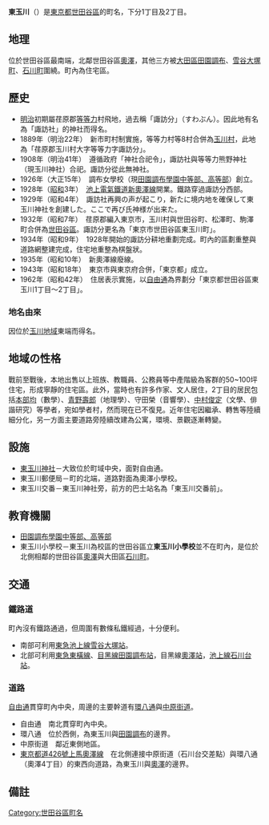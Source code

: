 {{Pathnav|日本|東京都|世田谷區|frame=1}}
{{Infobox Settlement
|official_name = 東玉川
|native_name =
|settlement_type = [[町|町]]
|image_skyline =
|imagesize =
|image_caption =
|image_flag =
|image_seal =
| image_map =
| map_caption =
| pushpin_map =
|subdivision_type = [[國家|國家]]
|subdivision_name = [[File:Flag_of_Japan.svg|border]] [[日本|日本]]
|subdivision_type1 = [[都道府縣|都道府縣]]
|subdivision_name1 = [[File:Flag_of_Tokyo_Prefecture.svg|25px]] [[東京都|東京都]]
|subdivision_type2 = [[東京都區部|特別區]]
|subdivision_name2 = [[File:Flag_of_Setagaya,_Tokyo.svg|25px]] [[世田谷區|世田谷區]]
|established_title =
|established_date =
|government_type =
|leader_title =
|leader_name =
|area_magnitude =
|area_total_sq_mi =
|area_total_km2 =
|area_land_sq_mi =
|area_land_km2 =
|area_urban_sq_mi =
|area_urban_km2 =
|area_metro_km2 =
|area_metro_sq_mi =
|population_as_of= 2013年（平成25年）9月1日
|population_footnotes = <ref>[http://www.city.setagaya.lg.jp/kurashi/107/157/692/694/1884/d00123410_d/fil/district201309.xls 平成25年（2013年）の世田谷区の町丁別人口と世帯数 - 世田谷区]</ref>
|population_total = 8045
|population_urban =
|population_metro =
|population_density_sq_mi =
|population_density_km2 =
| timezone = [[日本標準時間|JST]]
| utc_offset = +9
|timezone_DST =
|utc_offset_DST =
|latd=|latm=|lats=|latNS=
|longd=|longm=|longs=|longEW=
|elevation_footnotes=
|elevation_m =
|elevation_ft =
|postal_code_type = [[郵遞區號|郵遞區號]]
|postal_code = 158-0084
|area_code =
|website =
|footnotes =
}}
'''東玉川'''（{{jpn|j=東玉川|hg=ひがしたまがわ|rm=Higashi-Tamagawa|f=y}}）是[[東京都|東京都]][[世田谷區|世田谷區]]的町名，下分1丁目及2丁目。

==地理==
位於世田谷區最南端，北鄰世田谷區[[奧澤_(世田谷區)|奧澤]]，其他三方被[[大田區|大田區]][[田園調布|田園調布]]、[[雪谷大塚町|雪谷大塚町]]、[[石川町_(大田區)|石川町]]圍繞。町內為住宅區。

== 歷史 ==
* [[明治|明治]]初期屬荏原郡[[等等力_(世田谷區)|等等力]]村飛地，過去稱「諏訪分」（すわぶん）。因此地有名為「諏訪社」的神社而得名。
* 1889年（明治22年）　新市町村制實施，等等力村等8村合併為[[玉川地域|玉川村]]，此地為「荏原郡玉川村大字等等力字諏訪分」。
* 1908年（明治41年）　遵循政府「神社合祀令」，諏訪社與等等力熊野神社（現玉川神社）合祀。諏訪分從此無神社。
* 1926年（大正15年）　調布女學校（現[[田園調布學園中等部、高等部|田園調布學園中等部、高等部]]）創立。
* 1928年（[[昭和|昭和]]3年）　[[目黑蒲田電鐵新奧澤線|池上電氣鐵道新奧澤線]]開業。鐵路穿過諏訪分西部。
* 1929年（昭和4年）　諏訪社再興の声が起こり，新たに境内地を確保して東玉川神社を創建した。ここで再び氏神様が出来た。
* 1932年（昭和7年）　荏原郡編入東京市，玉川村與世田谷町、松澤町、駒澤町合併為[[世田谷區|世田谷區]]。諏訪分更名為「東京市世田谷區東玉川町」。
* 1934年（昭和9年）　1928年開始的諏訪分耕地重劃完成。町內的區劃重整與道路網整建完成，住宅地重整為棋盤狀。
* 1935年（昭和10年）　新奧澤線廢線。
* 1943年（昭和18年）　東京市與東京府合併，「東京都」成立。
* 1962年（昭和42年）　住居表示實施，以[[東京都道426號上馬奧澤線|自由通]]為界劃分「東京都世田谷區東玉川1丁目～2丁目」。

=== 地名由來 ===
因位於[[玉川地域|玉川地域]]東端而得名。

== 地域の性格 ==
戰前至戰後，本地出售以上班族、教職員、公務員等中產階級為客群的50~100坪住宅，形成寧靜的住宅區。此外，當時也有許多作家、文人居住，2丁目的居民包括[[本部均|本部均]]（數學）、[[青野壽郎|青野壽郎]]（地理學）、守田榮（音響學）、[[中村俊定|中村俊定]]（文學、俳諧研究）等學者，宛如學者村，然而現在已不復見。近年住宅因繼承、轉售等陸續細分化，另一方面主要道路旁陸續改建為公寓，環境、景觀逐漸轉變。

== 設施 ==
* [[東玉川神社|東玉川神社]]－大致位於町域中央，面對自由通。
* 東玉川郵便局－町的北端，道路對面為奧澤小學校。
* 東玉川交番－東玉川神社旁，前方的巴士站名為「東玉川交番前」。

== 教育機關 ==
* [[田園調布學園中等部、高等部|田園調布學園中等部、高等部]]
* 東玉川小學校－東玉川為校區的世田谷區立'''東玉川小學校'''並不在町內，是位於北側相鄰的世田谷區[[奧澤_(世田谷區)|奧澤]]與大田區[[石川町_(大田區)|石川町]]。

== 交通 ==
=== 鐵路道 ===
町內沒有鐵路通過，但周圍有數條私鐵經過，十分便利。
* 南部可利用[[東急池上線|東急池上線]][[雪谷大塚站|雪谷大塚站]]。
* 北部可利用[[東急東橫線|東急東橫線]]、[[東急目黑線|目黑線]][[田園調布站|田園調布站]]，目黑線[[奧澤站|奧澤站]]，[[東急池上線|池上線]][[石川台站|石川台站]]。

=== 道路 ===
[[東京都道426號上馬奧澤線|自由通]]貫穿町內中央，周邊的主要幹道有[[東京都道311號環狀八號線|環八通]]與[[中原街道|中原街道]]。
* 自由通　南北貫穿町內中央。
* 環八通　位於西側，為東玉川與[[田園調布|田園調布]]的邊界。
* 中原街道　鄰近東側地區。
* [[東京都道426號上馬奧澤線|東京都道426號上馬奧澤線]]　在北側連接中原街道（石川台交差點）與環八通（奧澤4丁目）的東西向道路，為東玉川與[[奧澤_(世田谷區)|奧澤]]的邊界。

== 備註 ==
{{reflist}}

{{世田谷區的町名}}
{{DEFAULTSORT:Higashi-Tamagawa}}
[[Category:世田谷區町名|Category:世田谷區町名]]